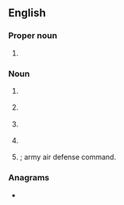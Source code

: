==English==

===Proper noun===
{{en-proper noun}}

# {{initialism of|{{w|American Association of Dental Consultants}}|lang=en}}

===Noun===
{{en-noun}}

# {{lb|en|military}} {{initialism of|area air defense commander|lang=en}}
# {{lb|en|military}} {{initialism of|air aide-de-camp|lang=en}}
# {{lb|en|military}} {{initialism of|anti-aircraft defense commander|lang=en}}
# {{lb|en|military}} {{initialism of|area air defense commander|lang=en}}
# {{lb|en|military}} {{initialism of|army air defense commander|lang=en}}; army air defense command.

===Anagrams===
* {{anagrams|en|a=aacd|AACD|ACDA|Acad.|DCAA|acad|acad.}}